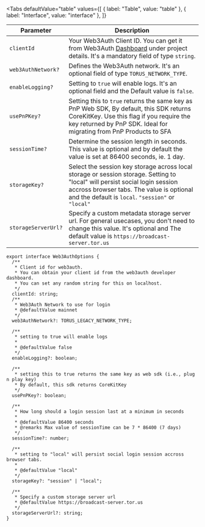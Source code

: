 
<Tabs
  defaultValue="table"
  values={[
    { label: "Table", value: "table" },
    { label: "Interface", value: "interface" },
  ]}
>

<TabItem value="table">

| Parameter           | Description                                                                                                                                                                                                                   |
| ------------------- | ----------------------------------------------------------------------------------------------------------------------------------------------------------------------------------------------------------------------------- |
| `clientId`          | Your Web3Auth Client ID. You can get it from Web3Auth [Dashboard](https://dashboard.web3auth.io/) under project details. It's a mandatory field of type `string`.                                                             |
| `web3AuthNetwork?`  | Defines the Web3Auth network. It's an optional field of type `TORUS_NETWORK_TYPE`.                                                                                                                                            |
| `enableLogging?`    | Setting to `true` will enable logs. It's an optional field and the Default value is `false`.                                                                                                                                  |
| `usePnPKey?`        | Setting this to `true` returns the same key as PnP Web SDK, By default, this SDK returns CoreKitKey. Use this flag if you require the key returned by PnP SDK. Ideal for migrating from PnP Products to SFA                   |
| `sessionTime?`      | Determine the session length in seconds. This value is optional and by default the value is set at 86400 seconds, ie. 1 day.                                                                                                  |
| `storageKey?`       | Select the session key storage across local storage or session storage. Setting to "local" will persist social login session accross browser tabs. The value is optional and the default is `local`. `"session"` or `"local"` |
| `storageServerUrl?` | Specify a custom metadata storage server url. For general usecases, you don't need to change this value. It's optional and The default value is `https://broadcast-server.tor.us`                                             |

</TabItem>

<TabItem value="interface">

```tsx
export interface Web3AuthOptions {
  /**
   * Client id for web3auth.
   * You can obtain your client id from the web3auth developer dashboard.
   * You can set any random string for this on localhost.
   */
  clientId: string;
  /**
   * Web3Auth Network to use for login
   * @defaultValue mainnet
   */
  web3AuthNetwork?: TORUS_LEGACY_NETWORK_TYPE;

  /**
   * setting to true will enable logs
   *
   * @defaultValue false
   */
  enableLogging?: boolean;

  /**
   * setting this to true returns the same key as web sdk (i.e., plug n play key)
   * By default, this sdk returns CoreKitKey
   */
  usePnPKey?: boolean;

  /**
   * How long should a login session last at a minimum in seconds
   *
   * @defaultValue 86400 seconds
   * @remarks Max value of sessionTime can be 7 * 86400 (7 days)
   */
  sessionTime?: number;

  /**
   * setting to "local" will persist social login session accross browser tabs.
   *
   * @defaultValue "local"
   */
  storageKey?: "session" | "local";

  /**
   * Specify a custom storage server url
   * @defaultValue https://broadcast-server.tor.us
   */
  storageServerUrl?: string;
}
```

</TabItem>

</Tabs>
